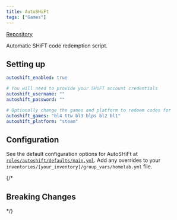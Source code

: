 ```yaml
---
title: AutoSHiFt
tags: ["Games"]
---
```



[Repository](https://github.com/zarmstrong/autoshift/tree/master)

<Tags tags={frontmatter.tags} />

Automatic SHiFT code redemption script.

## Setting up

```yaml title="inventories/homelab/group_vars/homelab.yml"
autoshift_enabled: true

# You will need to provide your SHiFT account credentials
autoshift_username: ""
autoshift_password: ""

# Optionally change the games and platform to redeem codes for
autoshift_games: "bl4 ttw bl3 blps bl2 bl1"
autoshift_platform: "steam"
```


## Configuration

See the default configuration options for AutoSHiFt at [`roles/autoshift/defaults/main.yml`](https://github.com/Dylancyclone/ansible-homelab-orchestration/blob/main/roles/autoshift/defaults/main.yml).
Add any overrides to your `inventories/[your_inventory]/group_vars/homelab.yml` file.

{/* 

## Breaking Changes

*/}